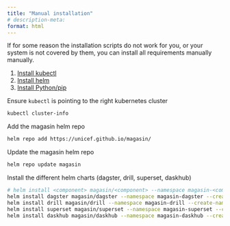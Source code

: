 ```yaml
---
title: "Manual installation"
# description-meta:
format: html
---
```



If for some reason the installation scripts do not work for you, or your system is not covered by them, you can install all requirements manually manually.

1. [Install kubectl](https://kubernetes.io/docs/tasks/tools/)
2. [Install helm](https://helm.sh/docs/intro/install/)
3. [Install Python/pip](https://www.python.org/downloads/)

Ensure `kubectl` is pointing to the right kubernetes cluster

```sh
kubectl cluster-info
```

Add the magasin helm repo
```sh
helm repo add https://unicef.github.io/magasin/
```
Update the magasin helm repo
```sh
helm repo update magasin
```

Install the different helm charts (dagster, drill, superset, daskhub)

```sh
# helm install <component> magasin/<component> --namespace magasin-<component> --create-namespace
helm install dagster magasin/dagster --namespace magasin-dagster --create-namespace
helm install drill magasin/drill --namespace magasin-drill --create-namespace
helm install superset magasin/superset --namespace magasin-superset --create-namespace
helm install daskhub magasin/daskhub --namespace magasin-daskhub --create-namespace
```



